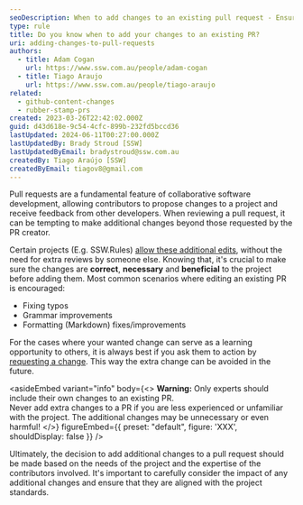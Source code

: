 ```yaml
---
seoDescription: When to add changes to an existing pull request - Ensure correct, necessary, and beneficial updates to the project while considering expertise and project standards
type: rule
title: Do you know when to add your changes to an existing PR?
uri: adding-changes-to-pull-requests
authors:
  - title: Adam Cogan
    url: https://www.ssw.com.au/people/adam-cogan
  - title: Tiago Araujo
    url: https://www.ssw.com.au/people/tiago-araujo
related:
  - github-content-changes
  - rubber-stamp-prs
created: 2023-03-26T22:42:02.000Z
guid: d43d618e-9c54-4cfc-899b-232fd5bccd36
lastUpdated: 2024-06-11T00:27:00.000Z
lastUpdatedBy: Brady Stroud [SSW]
lastUpdatedByEmail: bradystroud@ssw.com.au
createdBy: Tiago Araújo [SSW]
createdByEmail: tiagov8@gmail.com
---
```


Pull requests are a fundamental feature of collaborative software development, allowing contributors to propose changes to a project and receive feedback from other developers. When reviewing a pull request, it can be tempting to make additional changes beyond those requested by the PR creator.

Certain projects (E.g. SSW.Rules) [allow these additional edits](https://docs.github.com/en/pull-requests/collaborating-with-pull-requests/working-with-forks/allowing-changes-to-a-pull-request-branch-created-from-a-fork), without the need for extra reviews by someone else. Knowing that, it's crucial to make sure the changes are **correct**, **necessary** and **beneficial** to the project before adding them.
Most common scenarios where editing an existing PR is encouraged:

* Fixing typos
* Grammar improvements
* Formatting (Markdown) fixes/improvements

For the cases where your wanted change can serve as a learning opportunity to others, it is always best if you ask them to action by [requesting a change](https://docs.github.com/en/pull-requests/collaborating-with-pull-requests/reviewing-changes-in-pull-requests/reviewing-proposed-changes-in-a-pull-request). This way the extra change can be avoided in the future.

<asideEmbed
  variant="info"
  body={<>
    **Warning:** Only experts should include their own changes to an existing PR. \
Never add extra changes to a PR if you are less experienced or unfamiliar with the project. The additional changes may be unnecessary or even harmful!
  </>}
  figureEmbed={{
    preset: "default",
    figure: 'XXX',
    shouldDisplay: false
  }}
/>

Ultimately, the decision to add additional changes to a pull request should be made based on the needs of the project and the expertise of the contributors involved. It's important to carefully consider the impact of any additional changes and ensure that they are aligned with the project standards.
